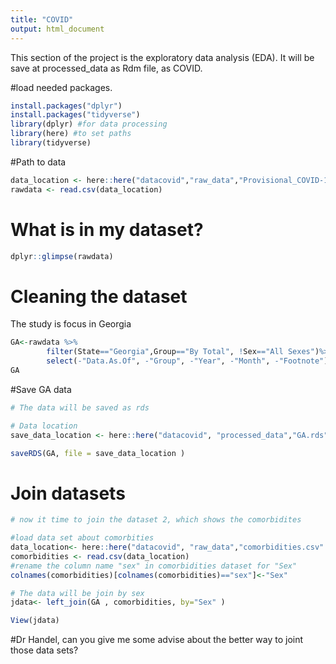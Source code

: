 ```yaml
---
title: "COVID"
output: html_document
---
```

This section of the project is the exploratory data analysis (EDA). It will be save at processed_data as Rdm file, as COVID.


#load needed packages.
```r

install.packages("dplyr")
install.packages("tidyverse")
library(dplyr) #for data processing
library(here) #to set paths
library(tidyverse)
```

#Path to data
```r
data_location <- here::here("datacovid","raw_data","Provisional_COVID-19_Deaths_by_Sex_and_Age.csv")
rawdata <- read.csv(data_location)
```
# What is in my dataset?
```r
dplyr::glimpse(rawdata)
```
# Cleaning the dataset
The study is focus in Georgia 
```r
GA<-rawdata %>%
        filter(State=="Georgia",Group=="By Total", !Sex=="All Sexes")%>%
        select(-"Data.As.Of", -"Group", -"Year", -"Month", -"Footnote")
GA
```
#Save GA data 
```r
# The data will be saved as rds

# Data location 
save_data_location <- here::here("datacovid", "processed_data","GA.rds")

saveRDS(GA, file = save_data_location )
```
# Join datasets
```r
# now it time to join the dataset 2, which shows the comorbidites

#load data set about comorbities
data_location<- here::here("datacovid", "raw_data","comorbidities.csv" )
comorbidities <- read.csv(data_location)
#rename the column name "sex" in comorbidities dataset for "Sex"
colnames(comorbidities)[colnames(comorbidities)=="sex"]<-"Sex"

# The data will be join by sex
jdata<- left_join(GA , comorbidities, by="Sex" )

View(jdata)
```
#Dr Handel, can you give me some advise about the better way to joint those data sets?


